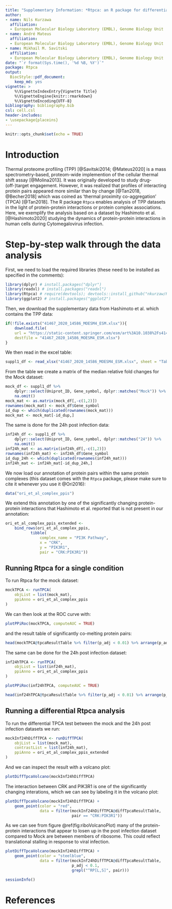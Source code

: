 ```yaml
---
title: "Supplementary Information: *Rtpca: an R package for differential thermal coaggregation analysis*"
author:
- name: Nils Kurzawa
  affiliation: 
  - European Molecular Biology Laboratory (EMBL), Genome Biology Unit
- name: André Mateus 
  affiliation: 
  - European Molecular Biology Laboratory (EMBL), Genome Biology Unit
- name: Mikhail M. Savitski
  affiliation: 
  - European Molecular Biology Laboratory (EMBL), Genome Biology Unit
date: "`r format(Sys.time(), '%d %B, %Y')`"
package: Rtpca
output:
  BiocStyle::pdf_document:
    keep_md: yes
vignette: >
    %\VignetteIndexEntry{Vignette Title}
    %\VignetteEngine{knitr::rmarkdown}
    %\VignetteEncoding{UTF-8} 
bibliography: bibliography.bib
csl: cell.csl
header-includes: 
- \usepackage{placeins}
---
```


```r
knitr::opts_chunk$set(echo = TRUE)
```

# Introduction
Thermal proteome profiling (TPP) [@Savitski2014; @Mateus2020] is a mass spectrometry-based, proteom-wide implemention of the cellular thermal shift assay [@Molina2013]. It was originally developed to study drug-(off-)target engagement. However, it was realized that profiles of interacting protein pairs appeared more similar than by change [@Tan2018, @Becher2018] which was coined as 'thermal proximity co-aggregation' (TPCA) [@Tan2018]. The R package `Rtpca` enables analysis of TPP datasets in the light of protein-protein interactions or protein complex associations. Here, we exemplify the analysis based on a dataset by Hashimoto et al. [@Hashimoto2020] studying the dynamics of protein-protein interactions in human cells during Cytomegalovirus infection.

# Step-by-step walk through the data analysis

First, we need to load the required libraries (these need to be installed as specified in the comments):

```r
library(dplyr) # install.packages("dplyr")
library(readxl) # install.packages("readxl")
library(Rtpca) # require(devtools); devtools::install_github("nkurzaw/Rtpca")
library(ggplot2) # install.packages("ggplot2")
```


Then, we download the supplementary data from Hashimoto et al. which contains the TPP data:

```r
if(!file.exists("41467_2020_14586_MOESM4_ESM.xlsx")){
    download.file(
    url = "https://static-content.springer.com/esm/art%3A10.1038%2Fs41467-020-14586-5/MediaObjects/41467_2020_14586_MOESM4_ESM.xlsx", 
    destfile = "41467_2020_14586_MOESM4_ESM.xlsx")
}

```
We then read in the excel table:
```r
suppl1_df <- read_xlsx("41467_2020_14586_MOESM4_ESM.xlsx", sheet = "TableS1B") 
```

From the table we create a matrix of the median relative fold changes for the Mock dataset:
```r
mock_df <- suppl1_df %>% 
    dplyr::select(Uniprot_ID, Gene_symbol, dplyr::matches("Mock")) %>% 
    na.omit()
mock_mat <- as.matrix(mock_df[,-c(1,2)])
rownames(mock_mat) <- mock_df$Gene_symbol
id_dup <- which(duplicated(rownames(mock_mat)))
mock_mat <- mock_mat[-id_dup,]
```

The same is done for the 24h post infection data:
```r
inf24h_df <- suppl1_df %>% 
    dplyr::select(Uniprot_ID, Gene_symbol, dplyr::matches("24")) %>% 
    na.omit()
inf24h_mat <- as.matrix(inf24h_df[,-c(1,2)])
rownames(inf24h_mat) <- inf24h_df$Gene_symbol
id_dup_24h <- which(duplicated(rownames(inf24h_mat)))
inf24h_mat <- inf24h_mat[-id_dup_24h,]
```


We now load our annotation of protein pairs within the same protein complexes (this dataset comes with the `Rtpca` package, please make sure to cite it whenever you use it @Ori2016):
```r
data("ori_et_al_complex_ppis")
```


We extend this annotation by one of the significantly changing protein-protein interactions that Hashimoto et al. reported that is not present in our annotation:
```r
ori_et_al_complex_ppis_extended <- 
    bind_rows(ori_et_al_complex_ppis,
           tibble(
               complex_name = "PI3K Pathway",
               x = "CRK",
               y = "PIK3R1",
               pair = "CRK:PIK3R1"))
```

## Running Rtpca for a single condition

To run Rtpca for the mock dataset:
```r
mockTPCA <- runTPCA(
    objList = list(mock_mat),
    ppiAnno = ori_et_al_complex_ppis
)
```
We can then look at the ROC curve with:
```r
plotPPiRoc(mockTPCA, computeAUC = TRUE)
```
\FloatBarrier
and the result table of significantly co-melting protein pairs:
```r
head(mockTPCA@tpcaResultTable %>% filter(p_adj < 0.01) %>% arrange(p_adj))
```
The same can be done for the 24h post infection dataset:
```r
inf24hTPCA <- runTPCA(
    objList = list(inf24h_mat),
    ppiAnno = ori_et_al_complex_ppis
)
```

```r
plotPPiRoc(inf24hTPCA, computeAUC = TRUE)
```
\FloatBarrier
```r
head(inf24hTPCA@tpcaResultTable %>% filter(p_adj < 0.01) %>% arrange(p_adj))
```

## Running a differential Rtpca analysis

To run the differential TPCA test between the mock and the 24h post infection datasets we run:
```r
mockInf24hDiffTPCA <- runDiffTPCA(
    objList = list(mock_mat),
    contrastList = list(inf24h_mat),
    ppiAnno = ori_et_al_complex_ppis_extended
)
```

And we can inspect the result with a volcano plot:
```r
plotDiffTpcaVolcano(mockInf24hDiffTPCA)
```
\FloatBarrier
The interaction between CRK and PIK3R1 is one of the significantly changing interations, which we can see by labeling it in the volcano plot:
```r
plotDiffTpcaVolcano(mockInf24hDiffTPCA) +
    geom_point(color = "red",
               data = filter(mockInf24hDiffTPCA@diffTpcaResultTable, 
                             pair == "CRK:PIK3R1"))
```
\FloatBarrier
As we can see from figure \@ref(fig:riboVolcanoPlot) many of the protein-protein interactions that appear to losen up in the post infection dataset compared to Mock are between members of ribosome. This could reflect translational stalling in response to viral infection.

```r
plotDiffTpcaVolcano(mockInf24hDiffTPCA) + 
    geom_point(color = "steelblue",
               data = filter(mockInf24hDiffTPCA@diffTpcaResultTable, 
                             p_adj < 0.1,
                             grepl("^RP[L,S]", pair)))
```


```r
sessionInfo()
```

# References